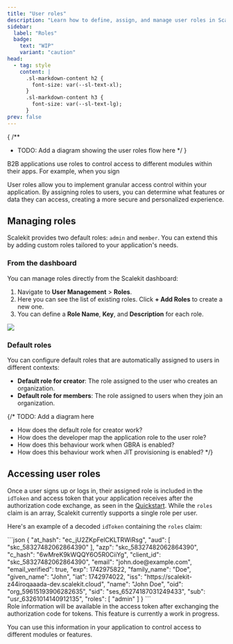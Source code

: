 ```yaml
---
title: "User roles"
description: "Learn how to define, assign, and manage user roles in Scalekit for granular access control."
sidebar:
  label: "Roles"
  badge:
    text: "WIP"
    variant: "caution"
head:
  - tag: style
    content: |
      .sl-markdown-content h2 {
        font-size: var(--sl-text-xl);
      }
      .sl-markdown-content h3 {
        font-size: var(--sl-text-lg);
      }
prev: false
---
```


{
/**
 * TODO: Add a diagram showing the user roles flow here
 */
}

B2B applications use roles to control access to different modules within their apps. For example, when you sign



User roles allow you to implement granular access control within your application. By assigning roles to users, you can determine what features or data they can access, creating a more secure and personalized experience.

## Managing roles

Scalekit provides two default roles: `admin` and `member`. You can extend this by adding custom roles tailored to your application's needs.

### From the dashboard

You can manage roles directly from the Scalekit dashboard:

1.  Navigate to **User Management** > **Roles**.
2.  Here you can see the list of existing roles. Click **+ Add Roles** to create a new one.
3.  You can define a **Role Name**, **Key**, and **Description** for each role.

![](@/assets/docs/fsa/user-management/1-roles.png)

### Default roles

You can configure default roles that are automatically assigned to users in different contexts:
- **Default role for creator**: The role assigned to the user who creates an organization.
- **Default role for members**: The role assigned to users when they join an organization.

{/* TODO: Add a diagram here
* How does the default role for creator work?
* How does the developer map the application role to the user role?
* How does this behaviour work when GBRA is enabled?
* How does this behaviour work when JIT provisioning is enabled?
*/}

## Accessing user roles


Once a user signs up or logs in, their assigned role is included in the `idToken` and access token that your application receives after the authorization code exchange, as seen in the [Quickstart](/fsa/quickstart/). While the `roles` claim is an array, Scalekit currently supports a single role per user.

Here's an example of a decoded `idToken` containing the `roles` claim:

<Tabs>
<TabItem label="ID Token (decoded)" value="idToken">
```json
{
  "at_hash": "ec_jU2ZKpFelCKLTRWiRsg",
  "aud": [
    "skc_58327482062864390"
  ],
  "azp": "skc_58327482062864390",
  "c_hash": "6wMreK9kWQQY6O5R0CiiYg",
  "client_id": "skc_58327482062864390",
  "email": "john.doe@example.com",
  "email_verified": true,
  "exp": 1742975822,
  "family_name": "Doe",
  "given_name": "John",
  "iat": 1742974022,
  "iss": "https://scalekit-z44iroqaaada-dev.scalekit.cloud",
  "name": "John Doe",
  "oid": "org_59615193906282635",
  "sid": "ses_65274187031249433",
  "sub": "usr_63261014140912135",
  "roles": [
    "admin"
  ]
}
```
</TabItem>
</Tabs>

<Aside type="note">
  Role information will be available in the access token after exchanging the authorization code for tokens. This feature is currently a work in progress.
</Aside>


You can use this information in your application to control access to different modules or features.
